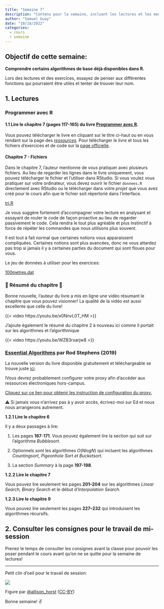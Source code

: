```yaml
---
title: "Semaine 7"
description: "Contenu pour la semaine, incluant les lectures et les modules"
author: "Samuel Guay"
date: "10/18/2022"
categories:
  - cours
  - semaine
---
```


## **Objectif de cette semaine**:

**Comprendre certains algorithmes de base déjà disponibles dans R.**

Lors des lectures et des exercices, essayez de penser aux différentes fonctions
qui pourraient être utiles et tenter de trouver leur nom.

## 1. Lectures

### Programmer avec R

#### 1.1 Lire le **chapitre 7 (pages 117-165)** du livre [**Programmer avec R**](https://edstem.org/us/courses/6933/resources?download=20545).

::: callout-important
Vous pouvez télécharger le livre en cliquant sur le titre ci-haut ou en vous
rendant sur la page des
[*ressources*](https://edstem.org/us/courses/6933/resources)*.* Pour
télécharger le livre et tous les fichiers d'exercices et de code sur la [page
officielle](https://gitlab.com/vigou3/programmer-avec-r/-/package_files/49736237/download).
:::

#### Chapitre 7 - Fichiers

Dans le chapitre 7, l'auteur mentionne de vous pratiquer avec plusieurs
fichiers. Au lieu de regarder les lignes dans le livre uniquement, vous pouvez
télécharger le fichier et l'utiliser dans RStudio. Si vous voulez vous
pratiquer sur votre ordinateur, vous devez ouvrir le fichier `donnees.R`
directement avec RStudio ou le télécharger dans votre *projet* que vous avez
créé pour le cours afin que le fichier soit répertorié dans l'interface.

[tri.R](/assets/fichiers/tri.R)

Je vous suggère fortement d'accompagner votre lecture en analysant et essayant
de rouler le code de façon proactive au lieu de regarder passivement le code.
Cela rendra le tout plus agréable et plus instinctif à force de répéter les
commandes que nous utilisons plus souvent.

Il est tout à fait normal que certaines notions vous apparaissent compliquées.
Certaines notions sont plus avancées, donc ne vous attardez pas trop si jamais
il y a certaines parties du document qui sont floues pour vous.

Le jeu de données à utiliser pour les exercices:

[100metres.dat](/assets/fichiers/100metres.dat)

### 🎉 Résumé du chapitre 🎉

Bonne nouvelle, l'auteur du livre a mis en ligne une vidéo résumant le chapitre
que vous pouvez visionner! La qualité de la vidéo est aussi excellente que
celle du livre!

{{< video https://youtu.be/x0NnvL0T_HM >}}

J'ajoute également le résumé du chapitre 2 à nouveau ici comme il portait sur
les algorithmes et l'algorithmique

{{< video https://youtu.be/WZB3rxarjw8 >}}

### [**Essential Algorithms**](https://onlinelibrary.wiley.com/doi/epub/10.1002/9781119575955) **par Rod Stephens (2019)**

La nouvelle version du livre disponible gratuitement et téléchargeable se
trouve juste
[ici](https://onlinelibrary.wiley.com/doi/epub/10.1002/9781119575955).

::: callout-note
IVous devrez probablement configurer votre proxy afin d'accéder aux ressources
électroniques hors-campus.

[Cliquez sur ce lien pour obtenir les instruction de configuration du
proxy.](https://bib.umontreal.ca/travailler/soutien-informatique/proxy)

⚠️ Si jamais vous n'arrivez pas à y avoir accès, écrivez-moi sur Ed et nous
nous arrangerons autrement.
:::

**1.2.1 Lire le chapitre 6**

Il y a deux passages à lire:

1.  Les pages **167**-**171**. Vous pouvez également lire la section qui suit
    sur l'algorithme *Bubblesort.*

2.  Optionnels sont les algorithmes $O(NlogN)$ qui incluent les algorithmes
    *Countingsort, Pigeonhole Sort et Bucketsort*.

3.  La section *Summary* à la page **197-198**.

**1.2.2 Lire le chapitre 7**

Vous pouvez lire seulement les pages **201--204** sur les algorithmes *Linear
Search, Binary Search* et le début d'*Interpolation Search*.

**1.2.3 Lire le chapitre 9**

Vous pouvez lire seulement les pages **227--232** qui introduisent les
algorithmes récursifs.

## 2. Consulter les consignes pour le travail de mi-session

Prenez le temps de consulter les consignes avant la classe pour pouvoir les
poser pendant le cours avant qu'on ne se quitte pour la semaine de lectures!

-------------------------------------------------------------------------------

Petit clin d'oeil pour le travail de session:

![](/assets/img/r_proj.png){fig-alt="A cartoon of a cracked glass cube looking frustrated with casts on its arm and leg, with bandaids on it, containing “setwd”, looks on at a metal riveted cube labeled “R Proj” holding a skateboard looking sympathetic, and a smaller cube with a helmet on labeled “here” doing a trick on a skateboard."}

Figure par [\@allison_horst](https://twitter.com/allison_horst)
([CC-BY](https://creativecommons.org/licenses/by/4.0/))

Bonne semaine! ✌️
